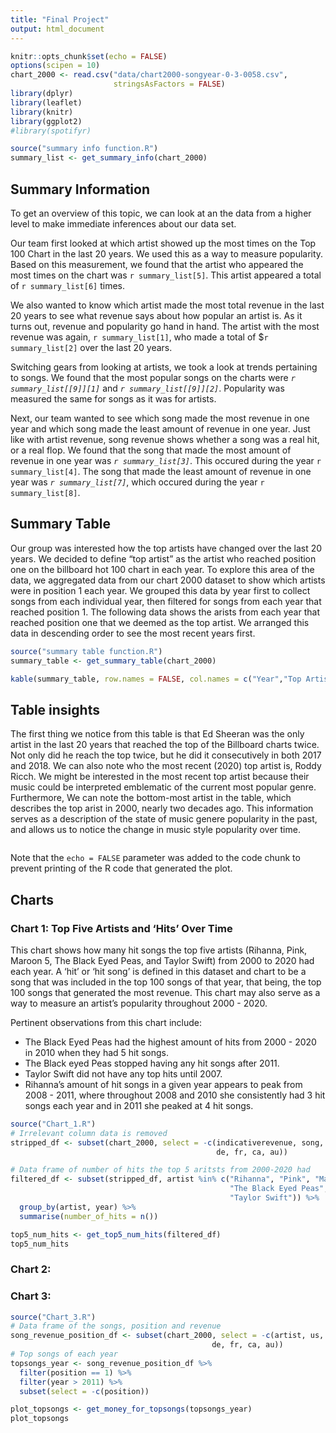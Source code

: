 ```yaml
---
title: "Final Project"
output: html_document
---
```


```r
knitr::opts_chunk$set(echo = FALSE)
options(scipen = 10)
chart_2000 <- read.csv("data/chart2000-songyear-0-3-0058.csv",
                       stringsAsFactors = FALSE)
library(dplyr)
library(leaflet)
library(knitr)
library(ggplot2)
#library(spotifyr)
```

``` r

source("summary info function.R")
summary_list <- get_summary_info(chart_2000)
```

## Summary Information

To get an overview of this topic, we can look at an the data from a higher level
to make immediate inferences about our data set. 

Our team first looked at which artist showed up the most times on the Top 100
Chart in the last 20 years. We used this as a way to measure popularity. Based
on this measurement, we found that the artist who appeared the most times on the
chart was `r summary_list[5]`. This artist appeared a total of
`r summary_list[6]` times.

We also wanted to know which artist made the most total revenue in the last 20 
years to see what revenue says about how popular an artist is. As it turns out,
revenue and popularity go hand in hand. The artist with the most revenue was
again, `r summary_list[1]`, who made a total of $`r summary_list[2]` over the
last 20 years.

Switching gears from looking at artists, we took a look at trends pertaining to
songs. We found that the most popular songs on the charts were 
*`r summary_list[[9]][1]`* and *`r summary_list[[9]][2]`*. Popularity was measured
the same for songs as it was for artists.

Next, our team wanted to see which song made the most revenue in one year and 
which song made the least amount of revenue in one year. Just like with artist
revenue, song revenue shows whether a song was a real hit, or a real flop.
We found that the song that made the most amount of revenue in one year was *`r summary_list[3]`*. This occured during the year `r summary_list[4]`. The song that
made the least amount of revenue in one year was *`r summary_list[7]`*, which
occured during the year `r summary_list[8]`.

## Summary Table

Our group was interested how the top artists have changed over the last 20
years. We decided to define "top artist" as the artist who reached position one
on the billboard hot 100 chart in each year. To explore this area of the data,
we aggregated data from our chart 2000 dataset to show which artists were in
position 1 each year. We grouped this data by year first to collect songs from
each individual year, then filtered for songs from each year that reached
position 1. The following data shows the arists from each year that reached
position one that we deemed as the top artist. We arranged this data in
descending order to see the most recent years first. 

```r
source("summary table function.R")
summary_table <- get_summary_table(chart_2000)

kable(summary_table, row.names = FALSE, col.names = c("Year","Top Artist"))
```

## Table insights

The first thing we notice from this table is that Ed Sheeran was the only
artist in the last 20 years that reached the top of the Billboard charts twice.
Not only did he reach the top twice, but he did it consecutively in both 2017
and 2018. We can also note who the most recent (2020) top artist is, Roddy
Ricch. We might be interested in the most recent top artist because their music
could be interpreted emblematic of the current most popular genre. Furthermore,
We can note the bottom-most artist in the table, which describes the top
arist in 2000, nearly two decades ago. This information serves as a description
of the state of music genere popularity in the past, and allows us to notice the
change in music style popularity over time. 

```r

```

Note that the `echo = FALSE` parameter was added to the code chunk to prevent
printing of the R code that generated the plot.

## Charts 

### Chart 1: Top Five Artists and 'Hits' Over Time

This chart shows how many hit songs the top five artists (Rihanna, Pink,
Maroon 5, The Black Eyed Peas, and Taylor Swift) from 2000 to 2020 had each
year. A 'hit' or 'hit song' is defined in this dataset and chart to be a song
that was included in the top 100 songs of that year, that being, the top 100 
songs that generated the most revenue. This chart may also serve as a way to
measure an artist's popularity throughout 2000 - 2020.

Pertinent observations from this chart include:

- The Black Eyed Peas had the highest amount of hits from 2000 - 2020 in 2010
when they had 5 hit songs.
- The Black eyed Peas stopped having any hit songs after 2011.
- Taylor Swift did not have any top hits until 2007.
- Rihanna's amount of hit songs in a given year appears to peak
from 2008 - 2011, where throughout 2008 and 2010 she consistently had 3 hit
songs each year and in 2011 she peaked at 4 hit songs.


```r
source("Chart_1.R")
# Irrelevant column data is removed
stripped_df <- subset(chart_2000, select = -c(indicativerevenue, song, us, uk,
                                              de, fr, ca, au))

# Data frame of number of hits the top 5 aritsts from 2000-2020 had
filtered_df <- subset(stripped_df, artist %in% c("Rihanna", "Pink", "Maroon 5",
                                                 "The Black Eyed Peas",
                                                 "Taylor Swift")) %>%
  group_by(artist, year) %>%
  summarise(number_of_hits = n())

top5_num_hits <- get_top5_num_hits(filtered_df)
top5_num_hits
```

### Chart 2:

### Chart 3:
``` r
source("Chart_3.R")
# Data frame of the songs, position and revenue 
song_revenue_position_df <- subset(chart_2000, select = -c(artist, us, uk,
                                             de, fr, ca, au))
# Top songs of each year 
topsongs_year <- song_revenue_position_df %>% 
  filter(position == 1) %>% 
  filter(year > 2011) %>% 
  subset(select = -c(position))

plot_topsongs <- get_money_for_topsongs(topsongs_year)
plot_topsongs



```

